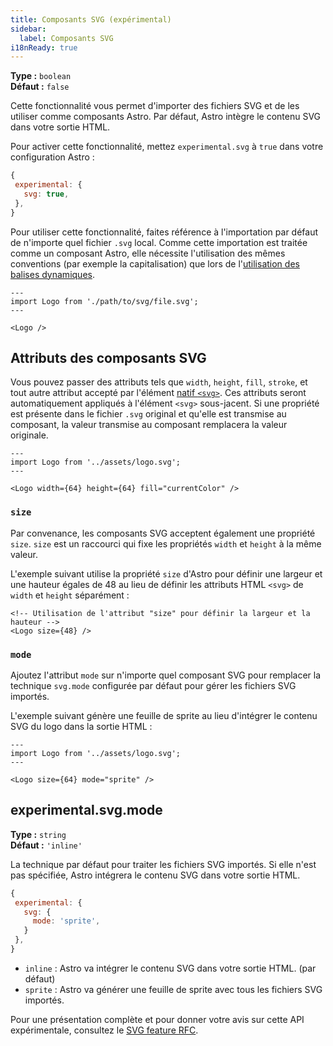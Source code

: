 ```yaml
---
title: Composants SVG (expérimental)
sidebar:
  label: Composants SVG
i18nReady: true
---
```



<p>

**Type :** `boolean`<br />
**Défaut :** `false`<br />
<Since v="5.0.0" />
</p>

Cette fonctionnalité vous permet d'importer des fichiers SVG et de les utiliser comme composants Astro. Par défaut, Astro intègre le contenu SVG dans votre sortie HTML.

Pour activer cette fonctionnalité, mettez `experimental.svg` à `true` dans votre configuration Astro :

 ```js
{
  experimental: {
    svg: true,
  },
}
```

Pour utiliser cette fonctionnalité, faites référence à l'importation par défaut de n'importe quel fichier `.svg` local. Comme cette importation est traitée comme un composant Astro, elle nécessite l'utilisation des mêmes conventions (par exemple la capitalisation) que lors de l'[utilisation des balises dynamiques](/fr/reference/astro-syntax/#balises-dynamiques).

```astro
---
import Logo from './path/to/svg/file.svg';
---

<Logo />
```

## Attributs des composants SVG

Vous pouvez passer des attributs tels que `width`, `height`, `fill`, `stroke`, et tout autre attribut accepté par l'élément [natif `<svg>`](https://developer.mozilla.org/fr/docs/Web/SVG/Element/svg). Ces attributs seront automatiquement appliqués à l'élément `<svg>` sous-jacent. Si une propriété est présente dans le fichier `.svg` original et qu'elle est transmise au composant, la valeur transmise au composant remplacera la valeur originale.

```astro
---
import Logo from '../assets/logo.svg';
---

<Logo width={64} height={64} fill="currentColor" />
```

### `size`

Par convenance, les composants SVG acceptent également une propriété `size`. `size` est un raccourci qui fixe les propriétés `width` et `height` à la même valeur.

L'exemple suivant utilise la propriété `size` d'Astro pour définir une largeur et une hauteur égales de 48 au lieu de définir les attributs HTML `<svg>` de `width` et `height` séparément :

```astro
<!-- Utilisation de l'attribut "size" pour définir la largeur et la hauteur -->
<Logo size={48} />
```

### `mode`

Ajoutez l'attribut `mode` sur n'importe quel composant SVG pour remplacer la technique `svg.mode` configurée par défaut pour gérer les fichiers SVG importés.

L'exemple suivant génère une feuille de sprite au lieu d'intégrer le contenu SVG du logo dans la sortie HTML :

```astro
---
import Logo from '../assets/logo.svg';
---

<Logo size={64} mode="sprite" />
```


## experimental.svg.mode

<p>

**Type :** `string`<br />
**Défaut :** `'inline'`<br />
<Since v="5.0.0" />
</p>

La technique par défaut pour traiter les fichiers SVG importés. Si elle n'est pas spécifiée, Astro intégrera le contenu SVG dans votre sortie HTML.

 ```js
{
  experimental: {
    svg: {
      mode: 'sprite',
    }
  },
}
```

- `inline` : Astro va intégrer le contenu SVG dans votre sortie HTML. (par défaut)
- `sprite` : Astro va générer une feuille de sprite avec tous les fichiers SVG importés.

Pour une présentation complète et pour donner votre avis sur cette API expérimentale, consultez le [SVG feature RFC](https://github.com/withastro/roadmap/pull/1035).


